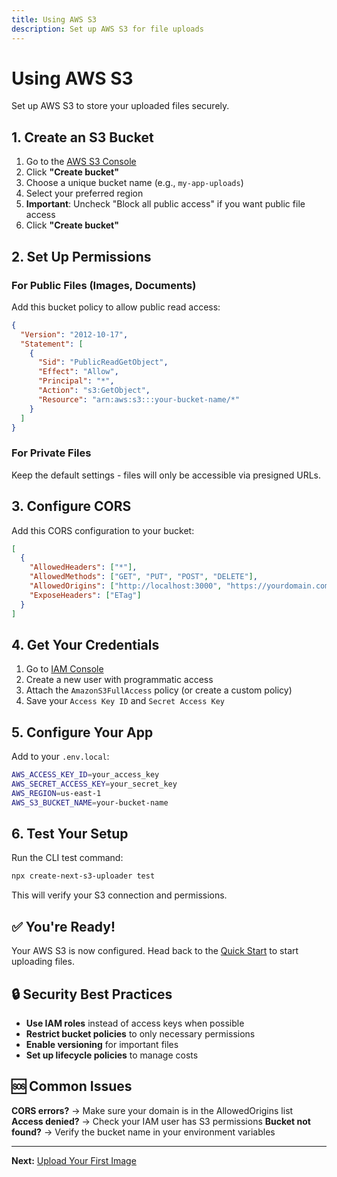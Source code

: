 ```yaml
---
title: Using AWS S3
description: Set up AWS S3 for file uploads
---
```


# Using AWS S3

Set up AWS S3 to store your uploaded files securely.

## 1. Create an S3 Bucket

1. Go to the [AWS S3 Console](https://console.aws.amazon.com/s3/)
2. Click **"Create bucket"**
3. Choose a unique bucket name (e.g., `my-app-uploads`)
4. Select your preferred region
5. **Important**: Uncheck "Block all public access" if you want public file access
6. Click **"Create bucket"**

## 2. Set Up Permissions

### For Public Files (Images, Documents)

Add this bucket policy to allow public read access:

```json
{
  "Version": "2012-10-17",
  "Statement": [
    {
      "Sid": "PublicReadGetObject",
      "Effect": "Allow",
      "Principal": "*",
      "Action": "s3:GetObject",
      "Resource": "arn:aws:s3:::your-bucket-name/*"
    }
  ]
}
```

### For Private Files

Keep the default settings - files will only be accessible via presigned URLs.

## 3. Configure CORS

Add this CORS configuration to your bucket:

```json
[
  {
    "AllowedHeaders": ["*"],
    "AllowedMethods": ["GET", "PUT", "POST", "DELETE"],
    "AllowedOrigins": ["http://localhost:3000", "https://yourdomain.com"],
    "ExposeHeaders": ["ETag"]
  }
]
```

## 4. Get Your Credentials

1. Go to [IAM Console](https://console.aws.amazon.com/iam/)
2. Create a new user with programmatic access
3. Attach the `AmazonS3FullAccess` policy (or create a custom policy)
4. Save your `Access Key ID` and `Secret Access Key`

## 5. Configure Your App

Add to your `.env.local`:

```bash
AWS_ACCESS_KEY_ID=your_access_key
AWS_SECRET_ACCESS_KEY=your_secret_key
AWS_REGION=us-east-1
AWS_S3_BUCKET_NAME=your-bucket-name
```

## 6. Test Your Setup

Run the CLI test command:

```bash
npx create-next-s3-uploader test
```

This will verify your S3 connection and permissions.

## ✅ You're Ready!

Your AWS S3 is now configured. Head back to the [Quick Start](/quick-start) to start uploading files.

## 🔒 Security Best Practices

- **Use IAM roles** instead of access keys when possible
- **Restrict bucket policies** to only necessary permissions
- **Enable versioning** for important files
- **Set up lifecycle policies** to manage costs

## 🆘 Common Issues

**CORS errors?** → Make sure your domain is in the AllowedOrigins list
**Access denied?** → Check your IAM user has S3 permissions
**Bucket not found?** → Verify the bucket name in your environment variables

---

**Next:** [Upload Your First Image](/guides/uploads/images)
